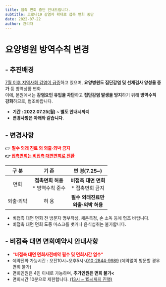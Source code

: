 ```yaml
---
title: 접촉 면회 중단 안내드립니다.
subtitle: 코로나19 감염자 확대로 접촉 면회 중단
date: 2022-07-22
author: 관리자
---
```


#  요양병원 방역수칙 변경


## - 추진배경
<u>7월 이후 지역사회 감염이 급증</u>하고 있으며, **요양병원도 집단감염 및 선제검사 양성율 증가** 등 방역상황 변화<br/>
    이에, 본원에서는 **감염요인 유입을 차단**하고 **집단감염 발생을 방지**하기 위해 **방역수칙 강화**하므로, 협조바랍니다.

* **기간 : 2022.07.25(월) ~ 별도 안내시까지**
* **변경사항은 아래와 같습니다.**

## - 변경사항
👉 **<span style="color:red">필수 외래 진료 외 외출·외박 금지</span><br/>
👉 <u><span style="color:red">접촉면회는 비접촉 대면면회로 전환</span></u>**

|   구 분    | 기 존 | 변 경(7.25~) |
| :---------: |:-------------:| :-----:|
| 면회      | <b> 접촉면회 허용</b><br/> * 방역수칙 준수  | <b>비접촉 대면 면회</b><br/>* 접촉면회 금지 |
| 외출·외박      |허 용 | <b>필수 외래진료만<br/>외출·외박 허용 <br/></b>|


 * 비접촉 대면 면회 전 방문자 명부작성, 체온측정, 손 소독 등에 협조 바랍니다.
 * 비접촉 대면 면회 도중 마스크를 벗거나 음식섭취는 불가합니다.

 ## - 비접촉 대면 면회예약시 안내사항

- **<span style="color:red">"비접촉 대면 면회사전예약 필수 및 면회시간 엄수"</span>**
- 예약전화 가능시간 : 오전10시~오후5시 📞[010-2844-9989](tel:010-2844-9989)
(예약없이 방문할 경우 면회 불가)
- 면회인원은 4인 이내로 가능하며, **추가인원은 면회 불가<**
- 면회시간 10분으로 제한합니다. <u>(13시 ~ 15시까지 진행)</u>
